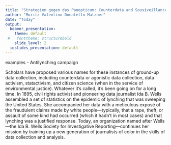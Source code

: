 ```yaml
---
title: "Strategien gegen das Panopticum: Counterdata and Sousiveillance"
author: "Moritz Valentino Donatello Matzner"
date: "Today"
output:
  beamer_presentation:
    theme: default
 #   fonttheme: structurebold
    slide_level: 2
  ioslides_presentation: default
---
```


examples
- Antilynching campaign 



Scholars have proposed various names for these instances of ground-up data collection, including counterdata or agonistic data collection, data activism, statactivism, and citizen science (when in the service of environmental justice). Whatever it’s called, it’s been going on for a long time. In 1895, civil rights activist and pioneering data journalist Ida B. Wells assembled a set of statistics on the epidemic of lynching that was sweeping the United States. She accompanied her data with a meticulous exposé of the fraudulent claims made by white people—typically, that a rape, theft, or assault of some kind had occurred (which it hadn’t in most cases) and that lynching was a justified response. Today, an organization named after Wells—the Ida B. Wells Society for Investigative Reporting—continues her mission by training up a new generation of journalists of color in the skills of data collection and analysis.